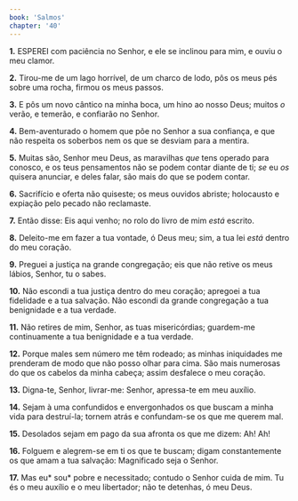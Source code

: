 ```yaml
---
book: 'Salmos'
chapter: '40'
---
```


**1.** ESPEREI com paciência no Senhor, e ele se inclinou para mim, e ouviu o meu clamor.

**2.** Tirou-me de um lago horrível, de um charco de lodo, pôs os meus pés sobre uma rocha, firmou os meus passos.

**3.** E pôs um novo cântico na minha boca, um hino ao nosso Deus; muitos *o* verão, e temerão, e confiarão no Senhor.

**4.** Bem-aventurado o homem que põe no Senhor a sua confiança, e que não respeita os soberbos nem os que se desviam para a mentira.

**5.** Muitas são, Senhor meu Deus, as maravilhas *que* tens operado para conosco, e os teus pensamentos não se podem contar diante de ti; *se* eu *os* quisera anunciar, e deles falar, são mais do que se podem contar.

**6.** Sacrifício e oferta não quiseste; os meus ouvidos abriste; holocausto e expiação pelo pecado não reclamaste.

**7.** Então disse: Eis aqui venho; no rolo do livro de mim *está* escrito.

**8.** Deleito-me em fazer a tua vontade, ó Deus meu; sim, a tua lei *está* dentro do meu coração.

**9.** Preguei a justiça na grande congregação; eis que não retive os meus lábios, Senhor, tu o sabes.

**10.** Não escondi a tua justiça dentro do meu coração; apregoei a tua fidelidade e a tua salvação. Não escondi da grande congregação a tua benignidade e a tua verdade.

**11.** Não retires de mim, Senhor, as tuas misericórdias; guardem-me continuamente a tua benignidade e a tua verdade.

**12.** Porque males sem número me têm rodeado; as minhas iniquidades me prenderam de modo que não posso olhar para cima. São mais numerosas do que os cabelos da minha cabeça; assim desfalece o meu coração.

**13.** Digna-te, Senhor, livrar-me: Senhor, apressa-te em meu auxílio.

**14.** Sejam à uma confundidos e envergonhados os que buscam a minha vida para destruí-la; tornem atrás e confundam-se os que me querem mal.

**15.** Desolados sejam em pago da sua afronta os que me dizem: Ah! Ah!

**16.** Folguem e alegrem-se em ti os que te buscam; digam constantemente os que amam a tua salvação: Magnificado seja o Senhor.

**17.** Mas eu* sou* pobre e necessitado; contudo o Senhor cuida de mim. Tu és o meu auxílio e o meu libertador; não te detenhas, ó meu Deus.